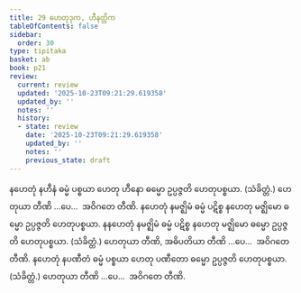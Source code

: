 ```yaml
---
title: 29 ဟေတုဒုက, ဟီနတ္တိက
tableOfContents: false
sidebar:
  order: 30
type: tipitaka
basket: ab
book: p21
review:
  current: review
  updated: '2025-10-23T09:21:29.619358'
  updated_by: ''
  notes: ''
  history:
  - state: review
    date: '2025-10-23T09:21:29.619358'
    updated_by: ''
    notes: ''
    previous_state: draft
---
```



<ReviewStatus review={frontmatter.review} showDetails={true} />

<HypothesisAnnotation frontmatter={frontmatter} />

<DynamicBreadcrumb />

<Division number="76" book="p21" e="ch" v="40" p="363">

<Paragraph number="183" book="p21">
နဟေတုံ နဟီနံ ဓမ္မံ ပစ္စယာ ဟေတု ဟီနော ဓမ္မော ဥပ္ပဇ္ဇတိ ဟေတုပစ္စယာ. (သံခိတ္တံ.) ဟေတုယာ တီဏိ …ပေ…  အဝိဂတေ တီဏိ.
</Paragraph>

<Paragraph number="184" book="p21">
နဟေတုံ နမဇ္ဈိမံ ဓမ္မံ ပဋိစ္စ နဟေတု မဇ္ဈိမော ဓမ္မော ဥပ္ပဇ္ဇတိ ဟေတုပစ္စယာ. နနဟေတုံ နမဇ္ဈိမံ ဓမ္မံ ပဋိစ္စ နဟေတု မဇ္ဈိမော ဓမ္မော ဥပ္ပဇ္ဇတိ ဟေတုပစ္စယာ. (သံခိတ္တံ.) ဟေတုယာ တီဏိ, အဓိပတိယာ တီဏိ …ပေ…  အဝိဂတေ တီဏိ.
</Paragraph>

<Paragraph number="185" book="p21">
နဟေတုံ နပဏီတံ ဓမ္မံ ပစ္စယာ ဟေတု ပဏီတော ဓမ္မော ဥပ္ပဇ္ဇတိ ဟေတုပစ္စယာ. (သံခိတ္တံ.) ဟေတုယာ တီဏိ …ပေ…  အဝိဂတေ တီဏိ.
</Paragraph>
</Division>